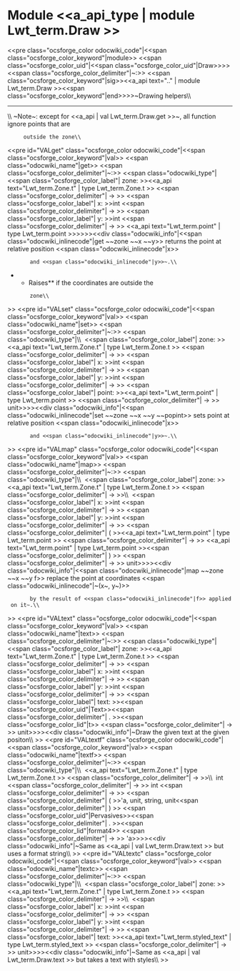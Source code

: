=Module <<a_api_type | module Lwt_term.Draw >> =
<<pre class="ocsforge_color odocwiki_code"|<<span class="ocsforge_color_keyword"|module>> <<span class="ocsforge_color_uid"|<<span class="ocsforge_color_uid"|Draw>>>> <<span class="ocsforge_color_delimiter"|~:>> <<span class="ocsforge_color_keyword"|sig>><<a_api text=".." | module Lwt_term.Draw >><<span class="ocsforge_color_keyword"|end>>>>~Drawing helpers\\

----
\\
~Note~: except for <<a_api | val Lwt_term.Draw.get >>~, all function ignore points that are
      outside the zone\\
<<pre id="VALget" class="ocsforge_color odocwiki_code"|<<span class="ocsforge_color_keyword"|val>> <<span class="odocwiki_name"|get>> <<span class="ocsforge_color_delimiter"|~:>> <<span class="odocwiki_type"|<<span class="ocsforge_color_label"| zone: >><<a_api text="Lwt_term.Zone.t" | type Lwt_term.Zone.t >> <<span class="ocsforge_color_delimiter"| -> >> <<span class="ocsforge_color_label"| x: >>int <<span class="ocsforge_color_delimiter"| -> >> <<span class="ocsforge_color_label"| y: >>int <<span class="ocsforge_color_delimiter"| -> >> <<a_api text="Lwt_term.point" | type Lwt_term.point >>>>>><<div class="odocwiki_info"|<<span class="odocwiki_inlinecode"|get ~~zone ~~x ~~y>> returns the point at relative position <<span class="odocwiki_inlinecode"|x>>
        and <<span class="odocwiki_inlinecode"|y>>~.\\
**Raises** {{{Invalid_argument}}} if the coordinates are outside the
        zone\\
>>
<<pre id="VALset" class="ocsforge_color odocwiki_code"|<<span class="ocsforge_color_keyword"|val>> <<span class="odocwiki_name"|set>> <<span class="ocsforge_color_delimiter"|~:>> <<span class="odocwiki_type"|\\  <<span class="ocsforge_color_label"| zone: >><<a_api text="Lwt_term.Zone.t" | type Lwt_term.Zone.t >> <<span class="ocsforge_color_delimiter"| -> >> <<span class="ocsforge_color_label"| x: >>int <<span class="ocsforge_color_delimiter"| -> >> <<span class="ocsforge_color_label"| y: >>int <<span class="ocsforge_color_delimiter"| -> >> <<span class="ocsforge_color_label"| point: >><<a_api text="Lwt_term.point" | type Lwt_term.point >> <<span class="ocsforge_color_delimiter"| -> >> unit>>>><<div class="odocwiki_info"|<<span class="odocwiki_inlinecode"|set ~~zone ~~x ~~y ~~popint>> sets point at relative position <<span class="odocwiki_inlinecode"|x>>
        and <<span class="odocwiki_inlinecode"|y>>~.\\
>>
<<pre id="VALmap" class="ocsforge_color odocwiki_code"|<<span class="ocsforge_color_keyword"|val>> <<span class="odocwiki_name"|map>> <<span class="ocsforge_color_delimiter"|~:>> <<span class="odocwiki_type"|\\  <<span class="ocsforge_color_label"| zone: >><<a_api text="Lwt_term.Zone.t" | type Lwt_term.Zone.t >> <<span class="ocsforge_color_delimiter"| -> >>\\  <<span class="ocsforge_color_label"| x: >>int <<span class="ocsforge_color_delimiter"| -> >> <<span class="ocsforge_color_label"| y: >>int <<span class="ocsforge_color_delimiter"| -> >> <<span class="ocsforge_color_delimiter"| ( >><<a_api text="Lwt_term.point" | type Lwt_term.point >> <<span class="ocsforge_color_delimiter"| -> >> <<a_api text="Lwt_term.point" | type Lwt_term.point >><<span class="ocsforge_color_delimiter"| ) >> <<span class="ocsforge_color_delimiter"| -> >> unit>>>><<div class="odocwiki_info"|<<span class="odocwiki_inlinecode"|map ~~zone ~~x ~~y f>> replace the point at coordinates <<span class="odocwiki_inlinecode"|~(x~, y~)>>
        by the result of <<span class="odocwiki_inlinecode"|f>> applied on it~.\\
>>
<<pre id="VALtext" class="ocsforge_color odocwiki_code"|<<span class="ocsforge_color_keyword"|val>> <<span class="odocwiki_name"|text>> <<span class="ocsforge_color_delimiter"|~:>> <<span class="odocwiki_type"|<<span class="ocsforge_color_label"| zone: >><<a_api text="Lwt_term.Zone.t" | type Lwt_term.Zone.t >> <<span class="ocsforge_color_delimiter"| -> >> <<span class="ocsforge_color_label"| x: >>int <<span class="ocsforge_color_delimiter"| -> >> <<span class="ocsforge_color_label"| y: >>int <<span class="ocsforge_color_delimiter"| -> >> <<span class="ocsforge_color_label"| text: >><<span class="ocsforge_color_uid"|Text>><<span class="ocsforge_color_delimiter"| . >><<span class="ocsforge_color_lid"|t>> <<span class="ocsforge_color_delimiter"| -> >> unit>>>><<div class="odocwiki_info"|~Draw the given text at the given positon\\
>>
<<pre id="VALtextf" class="ocsforge_color odocwiki_code"|<<span class="ocsforge_color_keyword"|val>> <<span class="odocwiki_name"|textf>> <<span class="ocsforge_color_delimiter"|~:>> <<span class="odocwiki_type"|\\  <<a_api text="Lwt_term.Zone.t" | type Lwt_term.Zone.t >> <<span class="ocsforge_color_delimiter"| -> >>\\  int <<span class="ocsforge_color_delimiter"| -> >> int <<span class="ocsforge_color_delimiter"| -> >> <<span class="ocsforge_color_delimiter"| ( >>'a, unit, string, unit<<span class="ocsforge_color_delimiter"| ) >> <<span class="ocsforge_color_uid"|Pervasives>><<span class="ocsforge_color_delimiter"| . >><<span class="ocsforge_color_lid"|format4>> <<span class="ocsforge_color_delimiter"| -> >> 'a>>>><<div class="odocwiki_info"|~Same as <<a_api | val Lwt_term.Draw.text >> but uses a format string\\
>>
<<pre id="VALtextc" class="ocsforge_color odocwiki_code"|<<span class="ocsforge_color_keyword"|val>> <<span class="odocwiki_name"|textc>> <<span class="ocsforge_color_delimiter"|~:>> <<span class="odocwiki_type"|\\  <<span class="ocsforge_color_label"| zone: >><<a_api text="Lwt_term.Zone.t" | type Lwt_term.Zone.t >> <<span class="ocsforge_color_delimiter"| -> >>\\  <<span class="ocsforge_color_label"| x: >>int <<span class="ocsforge_color_delimiter"| -> >> <<span class="ocsforge_color_label"| y: >>int <<span class="ocsforge_color_delimiter"| -> >> <<span class="ocsforge_color_label"| text: >><<a_api text="Lwt_term.styled_text" | type Lwt_term.styled_text >> <<span class="ocsforge_color_delimiter"| -> >> unit>>>><<div class="odocwiki_info"|~Same as <<a_api | val Lwt_term.Draw.text >> but takes a text with styles\\
>>
